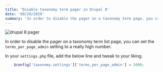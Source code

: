 ```yaml
---
title: 'Disable taxonomy term pager in Drupal 8'
date: '09/29/2019'
summary: 'In order to disable the pager on a taxonomy term page, you can set the `terms_per_page_admin` setting to a really high number.'
---
```


![drupal 8 pager](/src/uploads/drupal-8-pager.jpg)

In order to disable the pager on a taxonomy term list page, you can set the `terms_per_page_admin` setting to a really high number.

In your `settings.php` file, add the below line and tweak to your liking.

```php
	$config['taxonomy.settings']['terms_per_page_admin'] = 1000;
```
